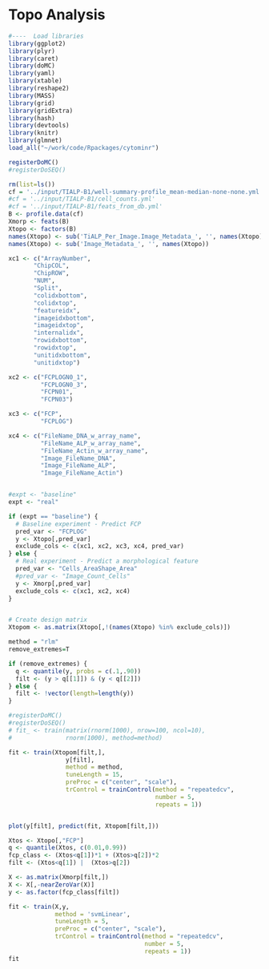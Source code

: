 Topo Analysis
========================================================

```r
#----  Load libraries
library(ggplot2)
library(plyr)
library(caret)
library(doMC)
library(yaml)
library(xtable)
library(reshape2)
library(MASS)
library(grid)
library(gridExtra)
library(hash)
library(devtools)
library(knitr)
library(glmnet)
load_all("~/work/code/Rpackages/cytominr")

registerDoMC()
#registerDoSEQ()
```

```r
rm(list=ls())
cf = '../input/TIALP-B1/well-summary-profile_mean-median-none-none.yml'
#cf = '../input/TIALP-B1/cell_counts.yml'
#cf = '../input/TIALP-B1/feats_from_db.yml'
B <- profile.data(cf)
Xmorp <- feats(B)
Xtopo <- factors(B)
names(Xtopo) <- sub('TiALP_Per_Image.Image_Metadata_', '', names(Xtopo))
names(Xtopo) <- sub('Image_Metadata_', '', names(Xtopo))

xc1 <- c("ArrayNumber",
       "ChipCOL",
       "ChipROW",
       "NUM",
       "Split",
       "colidxbottom",
       "colidxtop",
       "featureidx",
       "imageidxbottom",
       "imageidxtop",
       "internalidx",
       "rowidxbottom",
       "rowidxtop",
       "unitidxbottom",
       "unitidxtop")

xc2 <- c("FCPLOGN0_1",
         "FCPLOGN0_3",
         "FCPN01",
         "FCPN03")

xc3 <- c("FCP",
         "FCPLOG")

xc4 <- c("FileName_DNA_w_array_name",
         "FileName_ALP_w_array_name",
         "FileName_Actin_w_array_name",
         "Image_FileName_DNA",
         "Image_FileName_ALP",
         "Image_FileName_Actin")


#expt <- "baseline"
expt <- "real"

if (expt == "baseline") {
  # Baseline experiment - Predict FCP
  pred_var <- "FCPLOG"
  y <- Xtopo[,pred_var]
  exclude_cols <- c(xc1, xc2, xc3, xc4, pred_var)  
} else {
  # Real experiment - Predict a morphological feature
  pred_var <- "Cells_AreaShape_Area"
  #pred_var <- "Image_Count_Cells"
  y <- Xmorp[,pred_var]
  exclude_cols <- c(xc1, xc2, xc4)  
}


# Create design matrix
Xtopom <- as.matrix(Xtopo[,!(names(Xtopo) %in% exclude_cols)])

```

```r
method = "rlm"
remove_extremes=T

if (remove_extremes) {
  q <- quantile(y, probs = c(.1,.90))
  filt <- (y > q[[1]]) & (y < q[[2]])  
} else {
  filt <- !vector(length=length(y))
}

#registerDoMC()
#registerDoSEQ()
# fit_ <- train(matrix(rnorm(1000), nrow=100, ncol=10), 
#               rnorm(1000), method=method)

fit <- train(Xtopom[filt,],
                y[filt],
                method = method,
                tuneLength = 15,
                preProc = c("center", "scale"),
                trControl = trainControl(method = "repeatedcv", 
                                         number = 5,
                                         repeats = 1))


plot(y[filt], predict(fit, Xtopom[filt,]))


```

```r
Xtos <- Xtopo[,"FCP"]
q <- quantile(Xtos, c(0.01,0.99))
fcp_class <- (Xtos<q[1])*1 + (Xtos>q[2])*2
filt <- (Xtos<q[1]) |  (Xtos>q[2])

X <- as.matrix(Xmorp[filt,])
X <- X[,-nearZeroVar(X)]
y <- as.factor(fcp_class[filt])

fit <- train(X,y,
             method = 'svmLinear',
             tuneLength = 5,
             preProc = c("center", "scale"),
             trControl = trainControl(method = "repeatedcv", 
                                      number = 5,
                                      repeats = 1))
fit



```
